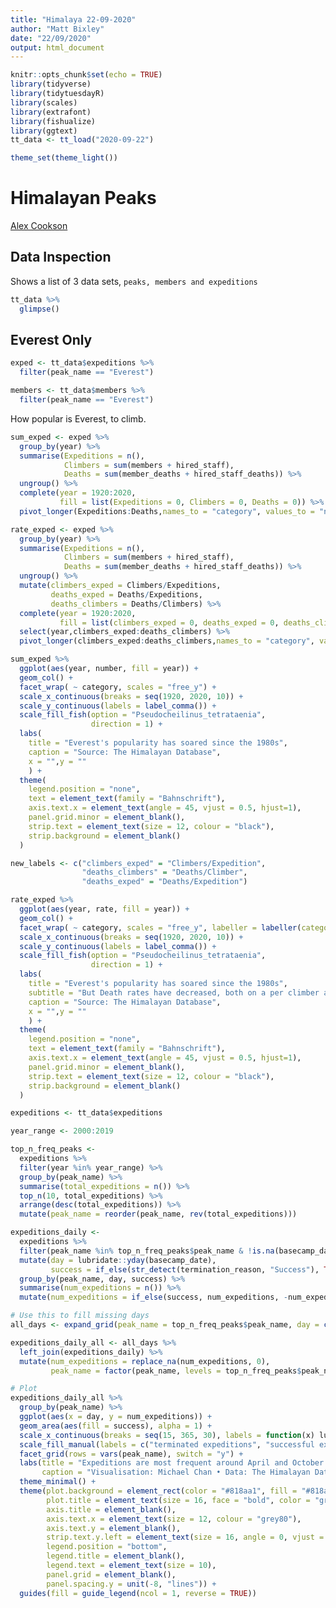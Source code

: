 ```yaml
---
title: "Himalaya 22-09-2020"
author: "Matt Bixley"
date: "22/09/2020"
output: html_document
---
```


```r
knitr::opts_chunk$set(echo = TRUE)
library(tidyverse)
library(tidytuesdayR)
library(scales)
library(extrafont)
library(fishualize)
library(ggtext)
tt_data <- tt_load("2020-09-22")

theme_set(theme_light())
```

# Himalayan Peaks
[Alex Cookson](https://www.alexcookson.com/post/analyzing-himalayan-peaks-first-ascents/)

## Data Inspection
Shows a list of 3 data sets, `peaks, members and expeditions`
```r
tt_data %>% 
  glimpse()
```


## Everest Only
```r
exped <- tt_data$expeditions %>% 
  filter(peak_name == "Everest")

members <- tt_data$members %>% 
  filter(peak_name == "Everest") 
```

How popular is Everest, to climb.

```r
sum_exped <- exped %>%
  group_by(year) %>%
  summarise(Expeditions = n(),
            Climbers = sum(members + hired_staff),
            Deaths = sum(member_deaths + hired_staff_deaths)) %>%
  ungroup() %>%
  complete(year = 1920:2020,
           fill = list(Expeditions = 0, Climbers = 0, Deaths = 0)) %>%
  pivot_longer(Expeditions:Deaths,names_to = "category", values_to = "number")

rate_exped <- exped %>%
  group_by(year) %>%
  summarise(Expeditions = n(),
            Climbers = sum(members + hired_staff),
            Deaths = sum(member_deaths + hired_staff_deaths)) %>%
  ungroup() %>%
  mutate(climbers_exped = Climbers/Expeditions,
         deaths_exped = Deaths/Expeditions,
         deaths_climbers = Deaths/Climbers) %>% 
  complete(year = 1920:2020,
           fill = list(climbers_exped = 0, deaths_exped = 0, deaths_climbers = 0)) %>%
  select(year,climbers_exped:deaths_climbers) %>% 
  pivot_longer(climbers_exped:deaths_climbers,names_to = "category", values_to = "rate")

```

```r
sum_exped %>%
  ggplot(aes(year, number, fill = year)) +
  geom_col() +
  facet_wrap( ~ category, scales = "free_y") +
  scale_x_continuous(breaks = seq(1920, 2020, 10)) +
  scale_y_continuous(labels = label_comma()) +
  scale_fill_fish(option = "Pseudocheilinus_tetrataenia",
                  direction = 1) +
  labs(
    title = "Everest's popularity has soared since the 1980s",
    caption = "Source: The Himalayan Database",
    x = "",y = ""
    ) +
  theme(
    legend.position = "none",
    text = element_text(family = "Bahnschrift"),
    axis.text.x = element_text(angle = 45, vjust = 0.5, hjust=1),
    panel.grid.minor = element_blank(),
    strip.text = element_text(size = 12, colour = "black"),
    strip.background = element_blank()
  )
```

```r
new_labels <- c("climbers_exped" = "Climbers/Expedition", 
                "deaths_climbers" = "Deaths/Climber", 
                "deaths_exped" = "Deaths/Expedition")

rate_exped %>%
  ggplot(aes(year, rate, fill = year)) +
  geom_col() +
  facet_wrap( ~ category, scales = "free_y", labeller = labeller(category = new_labels)) +
  scale_x_continuous(breaks = seq(1920, 2020, 10)) +
  scale_y_continuous(labels = label_comma()) +
  scale_fill_fish(option = "Pseudocheilinus_tetrataenia",
                  direction = 1) +
  labs(
    title = "Everest's popularity has soared since the 1980s",
    subtitle = "But Death rates have decreased, both on a per climber and per expedition basis",
    caption = "Source: The Himalayan Database",
    x = "",y = ""
    ) +
  theme(
    legend.position = "none",
    text = element_text(family = "Bahnschrift"),
    axis.text.x = element_text(angle = 45, vjust = 0.5, hjust=1),
    panel.grid.minor = element_blank(),
    strip.text = element_text(size = 12, colour = "black"),
    strip.background = element_blank()
  )
```

```r
expeditions <- tt_data$expeditions

year_range <- 2000:2019

top_n_freq_peaks <-
  expeditions %>%
  filter(year %in% year_range) %>%
  group_by(peak_name) %>%
  summarise(total_expeditions = n()) %>%
  top_n(10, total_expeditions) %>%
  arrange(desc(total_expeditions)) %>%
  mutate(peak_name = reorder(peak_name, rev(total_expeditions)))

expeditions_daily <-
  expeditions %>%
  filter(peak_name %in% top_n_freq_peaks$peak_name & !is.na(basecamp_date) & year %in% year_range) %>%
  mutate(day = lubridate::yday(basecamp_date),
         success = if_else(str_detect(termination_reason, "Success"), TRUE, FALSE)) %>%
  group_by(peak_name, day, success) %>%
  summarise(num_expeditions = n()) %>%
  mutate(num_expeditions = if_else(success, num_expeditions, -num_expeditions))

# Use this to fill missing days
all_days <- expand_grid(peak_name = top_n_freq_peaks$peak_name, day = c(1:365), success = c(TRUE, FALSE))

expeditions_daily_all <- all_days %>%
  left_join(expeditions_daily) %>%
  mutate(num_expeditions = replace_na(num_expeditions, 0),
         peak_name = factor(peak_name, levels = top_n_freq_peaks$peak_name, ordered = TRUE))

# Plot
expeditions_daily_all %>%
  group_by(peak_name) %>%
  ggplot(aes(x = day, y = num_expeditions)) +
  geom_area(aes(fill = success), alpha = 1) +
  scale_x_continuous(breaks = seq(15, 365, 30), labels = function(x) lubridate::month(as.Date(x, origin = '2019-01-01'), label = TRUE)) +
  scale_fill_manual(labels = c("terminated expeditions", "successful expeditions"), values = c("#1a1a1a", "#b5b4bf")) +
  facet_grid(rows = vars(peak_name), switch = "y") +
  labs(title = "Expeditions are most frequent around April and October for the top 10 travelled peaks 2000-2019",
       caption = "Visualisation: Michael Chan • Data: The Himalayan Database") +
  theme_minimal() +
  theme(plot.background = element_rect(color = "#818aa1", fill = "#818aa1"),
        plot.title = element_text(size = 16, face = "bold", color = "grey80"),
        axis.title = element_blank(),
        axis.text.x = element_text(size = 12, colour = "grey80"),
        axis.text.y = element_blank(),
        strip.text.y.left = element_text(size = 16, angle = 0, vjust = 0.4, colour = "grey80"),
        legend.position = "bottom",
        legend.title = element_blank(),
        legend.text = element_text(size = 10),
        panel.grid = element_blank(),
        panel.spacing.y = unit(-8, "lines")) +
  guides(fill = guide_legend(ncol = 1, reverse = TRUE))

```

